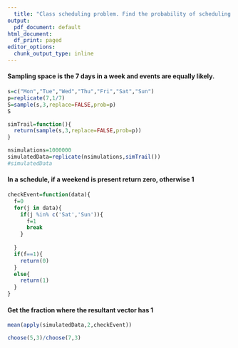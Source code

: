 ```yaml
---
  title: "Class scheduling problem. Find the probability of scheduling 3 classes in a week, such that no 2 lectures to be on a same day and all classes to be on a weekday"
output:
  pdf_document: default
html_document:
  df_print: paged
editor_options:
  chunk_output_type: inline
---
```


#### Sampling space is the 7 days in a week and events are equally likely.
  
```r
s=c("Mon","Tue","Wed","Thu","Fri","Sat","Sun")
p=replicate(7,1/7)
S=sample(s,3,replace=FALSE,prob=p)
S
```
```r
simTrail=function(){
  return(sample(s,3,replace=FALSE,prob=p))
}
```

```r
nsimulations=1000000
simulatedData=replicate(nsimulations,simTrail())
#simulatedData
```


#### In a schedule, if a weekend is present return zero, otherwise 1
```r
checkEvent=function(data){
  f=0
  for(j in data){
    if(j %in% c('Sat','Sun')){
      f=1
      break
    }
    
  }
  if(f==1){
    return(0)
  }
  else{
    return(1)
  }
}
```


#### Get the fraction where the resultant vector has 1
```r
mean(apply(simulatedData,2,checkEvent))
```
```r
choose(5,3)/choose(7,3)
```

